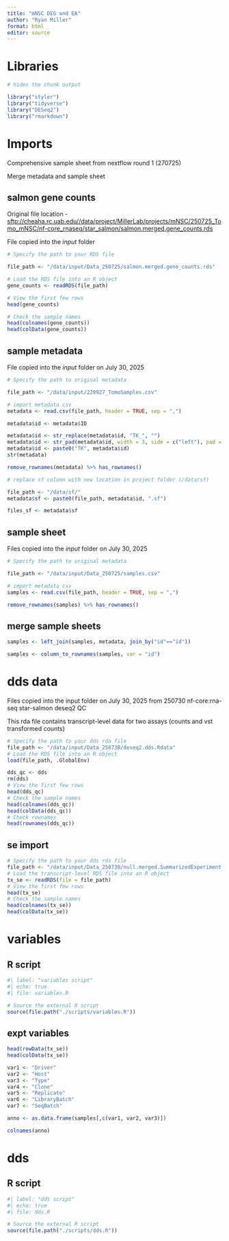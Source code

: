 ```yaml
---
title: "mNSC DEG and EA"
author: "Ryan Miller"
format: html
editor: source
---
```


# Libraries

```r
# hides the chunk output

library("styler")
library("tidyverse")
library("DESeq2")
library("rmarkdown")
```

# Imports

Comprehensive sample sheet from nextflow round 1 (270725)

Merge metadata and sample sheet

## salmon gene counts

Original file location - <sftp://cheaha.rc.uab.edu//data/project/MillerLab/projects/mNSC/250725_Tomo_mNSC/nf-core_rnaseq/star_salmon/salmon.merged.gene_counts.rds>

File copied into the *input* folder

```r
# Specify the path to your RDS file

file_path <- "/data/input/Data_250725/salmon.merged.gene_counts.rds"

# Load the RDS file into an R object
gene_counts <- readRDS(file_path)

# View the first few rows
head(gene_counts)

# Check the sample names
head(colnames(gene_counts))
head(colData(gene_counts))
```

## sample metadata

File copied into the *input* folder on July 30, 2025

```r
# Specify the path to original metadata

file_path <- "/data/input/220927_TomoSamples.csv"

# import metadata csv
metadata <- read.csv(file_path, header = TRUE, sep = ",")

metadata$id <- metadata$ID

metadata$id <- str_replace(metadata$id, "TK_", "")
metadata$id <- str_pad(metadata$id, width = 3, side = c("left"), pad = "0")
metadata$id <- paste0("TK", metadata$id)
str(metadata)

remove_rownames(metadata) %>% has_rownames()

# replace sf column with new location in project folder (/data/sf)

file_path <- "/data/sf/"
metadata$sf <- paste0(file_path, metadata$id, ".sf")

files_sf <- metadata$sf
```

## sample sheet

Files copied into the *input* folder on July 30, 2025

```r
# Specify the path to original metadata

file_path <- "/data/input/Data_250725/samples.csv"

# import metadata csv
samples <- read.csv(file_path, header = TRUE, sep = ",")

remove_rownames(samples) %>% has_rownames()

```

## merge sample sheets

```r

samples <- left_join(samples, metadata, join_by("id"=="id"))

samples <- column_to_rownames(samples, var = "id")

```

# dds data 

Files copied into the input folder on July 30, 2025 from 250730 nf-core:rna-seq star-salmon deseq2 QC

This rda file contains transcript-level data for two assays (counts and vst transformed counts)

```r
# Specify the path to your dds rda file
file_path <- "/data/input/Data_250730/deseq2.dds.Rdata" 
# Load the RDS file into an R object 
load(file_path, .GlobalEnv)

dds_qc <- dds
rm(dds)
# View the first few rows 
head(dds_qc) 
# Check the sample names
head(colnames(dds_qc))
head(colData(dds_qc))
# Check rownames
head(rownames(dds_qc))
```

## se import

```r
# Specify the path to your dds rds file
file_path <- "/data/input/Data_250730/null.merged.SummarizedExperiment.rds" 
# Load the transcript-level RDS file into an R object 
tx_se <- readRDS(file = file_path)
# View the first few rows 
head(tx_se) 
# Check the sample names
head(colnames(tx_se))
head(colData(tx_se))
```

# variables
## R script

```r
#| label: "variables script"
#| echo: true
#| file: variables.R

# Source the external R script
source(file.path("./scripts/variables.R")) 
```

## expt variables

```r
head(rowData(tx_se))
head(colData(tx_se))

var1 <- "Driver"
var2 <- "Host"
var3 <- "Type"
var4 <- "Clone"
var5 <- "Replicate"
var6 <- "LibraryBatch"
var7 <- "SeqBatch"

anno <- as.data.frame(samples[,c(var1, var2, var3)])

colnames(anno)
```

# dds
## R script

```r
#| label: "dds script"
#| echo: true
#| file: dds.R

# Source the external R script
source(file.path("./scripts/dds.R")) 
```
